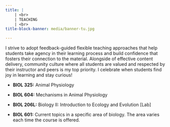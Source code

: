 ```yaml
---
title: |
    | <br>
    | TEACHING
    | <br>
title-block-banner: media/banner-tu.jpg

---
```


<p class="text-center fs-4"> I strive to adopt feedback-guided flexible teaching approaches that help students take agency in their learning process and build confidence that fosters their connection to the material. Alongside of effective content delivery, community culture where all students are valued and respected by their instructor and peers is my top priority. I celebrate when students find joy in learning and stay curious! </p>


- **BIOL 325:** Animal Physiology

<!--
    - <p class="fw-lighter">Animal structure and function from molecular to organismic levels. Emphasizing i) comparative strategies and adaptations of various animal groups in their environments, ii) response of integrated systems to changes in the physical and chemical environment, iii) environmental physiology. </p>
-->

- **BIOL 604:** Mechanisms in Animal Physiology

<!--
    - <p class="fw-lighter">All levels of biological organization, from the molecular level to whole animal, learning about how animals operate under optimal conditions and cope with stressful conditions. The topics include metabolism, thermoregulation, cardiorespiratory physiology, osmoregulation, sensory physiology, and others based on student interests. Exploring the applied aspects of mechanistic physiology, including conservation and biomedical research.</p>
--> 

- **BIOL 206L:** Biology II: Introduction to Ecology and Evolution [Lab]

<!--
    - <p class="fw-lighter">Focused on gathering biological data, developing testable hypotheses and quantitative analysis of biological data.</p>

--> 
- **BIOL 601:** Current topics in a specific area of biology. 
    The area varies each time the course is offered. 


<br>
<br>


